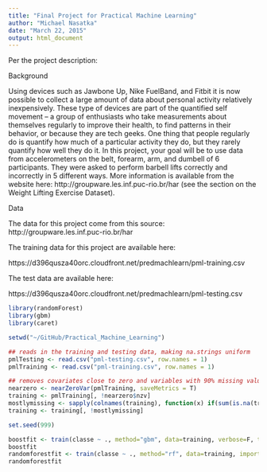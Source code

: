 ```yaml
---
title: "Final Project for Practical Machine Learning"
author: "Michael Nasatka"
date: "March 22, 2015"
output: html_document
---
```


Per the project description:

Background

Using devices such as Jawbone Up, Nike FuelBand, and Fitbit it is now possible to collect a large amount of data about personal activity relatively inexpensively. These type of devices are part of the quantified self movement – a group of enthusiasts who take measurements about themselves regularly to improve their health, to find patterns in their behavior, or because they are tech geeks. One thing that people regularly do is quantify how much of a particular activity they do, but they rarely quantify how well they do it. In this project, your goal will be to use data from accelerometers on the belt, forearm, arm, and dumbell of 6 participants. They were asked to perform barbell lifts correctly and incorrectly in 5 different ways. More information is available from the website here: http://groupware.les.inf.puc-rio.br/har (see the section on the Weight Lifting Exercise Dataset). 



Data 

The data for this project come from this source: http://groupware.les.inf.puc-rio.br/har

The training data for this project are available here: 

https://d396qusza40orc.cloudfront.net/predmachlearn/pml-training.csv

The test data are available here: 

https://d396qusza40orc.cloudfront.net/predmachlearn/pml-testing.csv


```r

library(randomForest)
library(gbm)
library(caret)

setwd("~/GitHub/Practical_Machine_Learning")

## reads in the training and testing data, making na.strings uniform
pmlTesting <- read.csv("pml-testing.csv", row.names = 1)
pmlTraining <- read.csv("pml-training.csv", row.names = 1)

## removes covariates close to zero and variables with 90% missing values
nearzero <- nearZeroVar(pmlTraining, saveMetrics = T)
training <- pmlTraining[, !nearzero$nzv]
mostlymissing <- sapply(colnames(training), function(x) if(sum(is.na(training[, x])) > 0.8*nrow(training)){return(T)}else{return(F)})
training <- training[, !mostlymissing]

set.seed(999)

boostfit <- train(classe ~ ., method="gbm", data=training, verbose=F, tuneLength=1, trControl=trainControl(method="cv", number=5, p=0.75))
boostfit
randomforestfit <- train(classe ~ ., method="rf", data=training, importance=T, tuneLength=1, trControl = trainControl(method="cv", number=5))
randomforestfit

```